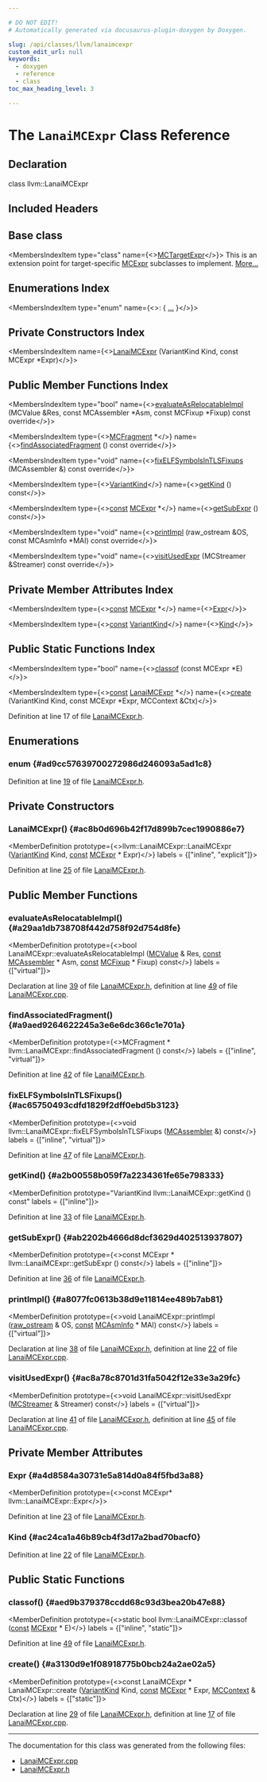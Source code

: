 ```yaml
---

# DO NOT EDIT!
# Automatically generated via docusaurus-plugin-doxygen by Doxygen.

slug: /api/classes/llvm/lanaimcexpr
custom_edit_url: null
keywords:
  - doxygen
  - reference
  - class
toc_max_heading_level: 3

---
```





# The `LanaiMCExpr` Class Reference

<DoxygenPage pluginConfig={pluginConfig}>



## Declaration

<CodeBlock>class llvm::LanaiMCExpr</CodeBlock>

## Included Headers

<IncludesList>
<IncludesListItem
  filePath="Target/Lanai/MCTargetDesc/LanaiMCExpr.h"
  permalink="/docs/api/files/lib/lib/target/lib/target/lanai/lib/target/lanai/mctargetdesc/lanaimcexpr-h"
  isLocal="true" />
</IncludesList>

## Base class

<MembersIndex>

<MembersIndexItem
  type="class"
  name={<><a href="/docs/api/classes/llvm/mctargetexpr">MCTargetExpr</a></>}>
This is an extension point for target-specific <a href="/docs/api/classes/llvm/mcexpr">MCExpr</a> subclasses to implement. <a href="/docs/api/classes/llvm/mctargetexpr/#details">More...</a>
</MembersIndexItem>

</MembersIndex>

## Enumerations Index

<MembersIndex>

<MembersIndexItem
  type="enum"
  name={<>:  &#123; <a href="#ad9cc57639700272986d246093a5ad1c8">...</a> &#125;</>}>
</MembersIndexItem>

</MembersIndex>

## Private Constructors Index

<MembersIndex>

<MembersIndexItem
  name={<><a href="#ac8b0d696b42f17d899b7cec1990886e7">LanaiMCExpr</a> (VariantKind Kind, const MCExpr &#42;Expr)</>}>
</MembersIndexItem>

</MembersIndex>

## Public Member Functions Index

<MembersIndex>

<MembersIndexItem
  type="bool"
  name={<><a href="#a29aa1db738708f442d758f92d754d8fe">evaluateAsRelocatableImpl</a> (MCValue &amp;Res, const MCAssembler &#42;Asm, const MCFixup &#42;Fixup) const override</>}>
</MembersIndexItem>

<MembersIndexItem
  type={<><a href="/docs/api/classes/llvm/mcfragment">MCFragment</a> &#42;</>}
  name={<><a href="#a9aed9264622245a3e6e6dc366c1e701a">findAssociatedFragment</a> () const override</>}>
</MembersIndexItem>

<MembersIndexItem
  type="void"
  name={<><a href="#ac65750493cdfd1829f2dff0ebd5b3123">fixELFSymbolsInTLSFixups</a> (MCAssembler &amp;) const override</>}>
</MembersIndexItem>

<MembersIndexItem
  type={<><a href="#ad9cc57639700272986d246093a5ad1c8">VariantKind</a></>}
  name={<><a href="#a2b00558b059f7a2234361fe65e798333">getKind</a> () const</>}>
</MembersIndexItem>

<MembersIndexItem
  type={<><a href="/docs/api/files/lib/lib/target/lib/target/aarch64/aarch64promoteconstant-cpp/#a90f8350fecae261c25be85d38b451bff">const</a> <a href="/docs/api/classes/llvm/mcexpr">MCExpr</a> &#42;</>}
  name={<><a href="#ab2202b4666d8dcf3629d402513937807">getSubExpr</a> () const</>}>
</MembersIndexItem>

<MembersIndexItem
  type="void"
  name={<><a href="#a8077fc0613b38d9e11814ee489b7ab81">printImpl</a> (raw&#95;ostream &amp;OS, const MCAsmInfo &#42;MAI) const override</>}>
</MembersIndexItem>

<MembersIndexItem
  type="void"
  name={<><a href="#ac8a78c8701d31fa5042f12e33e3a29fc">visitUsedExpr</a> (MCStreamer &amp;Streamer) const override</>}>
</MembersIndexItem>

</MembersIndex>

## Private Member Attributes Index

<MembersIndex>

<MembersIndexItem
  type={<><a href="/docs/api/files/lib/lib/target/lib/target/aarch64/aarch64promoteconstant-cpp/#a90f8350fecae261c25be85d38b451bff">const</a> <a href="/docs/api/classes/llvm/mcexpr">MCExpr</a> &#42;</>}
  name={<><a href="#a4d8584a30731e5a814d0a84f5fbd3a88">Expr</a></>}>
</MembersIndexItem>

<MembersIndexItem
  type={<><a href="/docs/api/files/lib/lib/target/lib/target/aarch64/aarch64promoteconstant-cpp/#a90f8350fecae261c25be85d38b451bff">const</a> <a href="#ad9cc57639700272986d246093a5ad1c8">VariantKind</a></>}
  name={<><a href="#ac24ca1a46b89cb4f3d17a2bad70bacf0">Kind</a></>}>
</MembersIndexItem>

</MembersIndex>

## Public Static Functions Index

<MembersIndex>

<MembersIndexItem
  type="bool"
  name={<><a href="#aed9b379378ccdd68c93d3bea20b47e88">classof</a> (const MCExpr &#42;E)</>}>
</MembersIndexItem>

<MembersIndexItem
  type={<><a href="/docs/api/files/lib/lib/target/lib/target/aarch64/aarch64promoteconstant-cpp/#a90f8350fecae261c25be85d38b451bff">const</a> <a href="/docs/api/classes/llvm/lanaimcexpr">LanaiMCExpr</a> &#42;</>}
  name={<><a href="#a3130d9e1f08918775b0bcb24a2ae02a5">create</a> (VariantKind Kind, const MCExpr &#42;Expr, MCContext &amp;Ctx)</>}>
</MembersIndexItem>

</MembersIndex>


Definition at line 17 of file <a href="/docs/api/files/lib/lib/target/lib/target/lanai/lib/target/lanai/mctargetdesc/lanaimcexpr-h">LanaiMCExpr.h</a>.

<SectionDefinition>

## Enumerations

### enum  {#ad9cc57639700272986d246093a5ad1c8}

<MemberDefinition
  prototype="enum llvm::LanaiMCExpr::VariantKind ">

<EnumerationList title="Enumeration values">

<Link id="ad9cc57639700272986d246093a5ad1c8a109977497b87b76b87fa10bd7bca40bc" />
<EnumerationListItem name="VK_Lanai_None">

</EnumerationListItem>

<Link id="ad9cc57639700272986d246093a5ad1c8ad6161e225a7527044494a229142ba329" />
<EnumerationListItem name="VK_Lanai_ABS_HI">

</EnumerationListItem>

<Link id="ad9cc57639700272986d246093a5ad1c8a817d6b866eaba4761a3e1aaad6311b13" />
<EnumerationListItem name="VK_Lanai_ABS_LO">

</EnumerationListItem>

</EnumerationList>

Definition at line <a href="/docs/api/files/lib/lib/target/lib/target/lanai/lib/target/lanai/mctargetdesc/lanaimcexpr-h/#l00019">19</a> of file <a href="/docs/api/files/lib/lib/target/lib/target/lanai/lib/target/lanai/mctargetdesc/lanaimcexpr-h">LanaiMCExpr.h</a>.
</MemberDefinition>

</SectionDefinition>

<SectionDefinition>

## Private Constructors

### LanaiMCExpr() {#ac8b0d696b42f17d899b7cec1990886e7}

<MemberDefinition
  prototype={<>llvm::LanaiMCExpr::LanaiMCExpr (<a href="#ad9cc57639700272986d246093a5ad1c8">VariantKind</a> Kind, <a href="/docs/api/files/lib/lib/target/lib/target/aarch64/aarch64promoteconstant-cpp/#a90f8350fecae261c25be85d38b451bff">const</a> <a href="/docs/api/classes/llvm/mcexpr">MCExpr</a> &#42; Expr)</>}
  labels = {["inline", "explicit"]}>

Definition at line <a href="/docs/api/files/lib/lib/target/lib/target/lanai/lib/target/lanai/mctargetdesc/lanaimcexpr-h/#l00025">25</a> of file <a href="/docs/api/files/lib/lib/target/lib/target/lanai/lib/target/lanai/mctargetdesc/lanaimcexpr-h">LanaiMCExpr.h</a>.
</MemberDefinition>

</SectionDefinition>

<SectionDefinition>

## Public Member Functions

### evaluateAsRelocatableImpl() {#a29aa1db738708f442d758f92d754d8fe}

<MemberDefinition
  prototype={<>bool LanaiMCExpr::evaluateAsRelocatableImpl (<a href="/docs/api/classes/llvm/mcvalue">MCValue</a> &amp; Res, <a href="/docs/api/files/lib/lib/target/lib/target/aarch64/aarch64promoteconstant-cpp/#a90f8350fecae261c25be85d38b451bff">const</a> <a href="/docs/api/classes/llvm/mcassembler">MCAssembler</a> &#42; Asm, <a href="/docs/api/files/lib/lib/target/lib/target/aarch64/aarch64promoteconstant-cpp/#a90f8350fecae261c25be85d38b451bff">const</a> <a href="/docs/api/classes/llvm/mcfixup">MCFixup</a> &#42; Fixup) const</>}
  labels = {["virtual"]}>

Declaration at line <a href="/docs/api/files/lib/lib/target/lib/target/lanai/lib/target/lanai/mctargetdesc/lanaimcexpr-h/#l00039">39</a> of file <a href="/docs/api/files/lib/lib/target/lib/target/lanai/lib/target/lanai/mctargetdesc/lanaimcexpr-h">LanaiMCExpr.h</a>, definition at line <a href="/docs/api/files/lib/lib/target/lib/target/lanai/lib/target/lanai/mctargetdesc/lanaimcexpr-cpp/#l00049">49</a> of file <a href="/docs/api/files/lib/lib/target/lib/target/lanai/lib/target/lanai/mctargetdesc/lanaimcexpr-cpp">LanaiMCExpr.cpp</a>.
</MemberDefinition>

### findAssociatedFragment() {#a9aed9264622245a3e6e6dc366c1e701a}

<MemberDefinition
  prototype={<>MCFragment &#42; llvm::LanaiMCExpr::findAssociatedFragment () const</>}
  labels = {["inline", "virtual"]}>

Definition at line <a href="/docs/api/files/lib/lib/target/lib/target/lanai/lib/target/lanai/mctargetdesc/lanaimcexpr-h/#l00042">42</a> of file <a href="/docs/api/files/lib/lib/target/lib/target/lanai/lib/target/lanai/mctargetdesc/lanaimcexpr-h">LanaiMCExpr.h</a>.
</MemberDefinition>

### fixELFSymbolsInTLSFixups() {#ac65750493cdfd1829f2dff0ebd5b3123}

<MemberDefinition
  prototype={<>void llvm::LanaiMCExpr::fixELFSymbolsInTLSFixups (<a href="/docs/api/classes/llvm/mcassembler">MCAssembler</a> &amp;) const</>}
  labels = {["inline", "virtual"]}>

Definition at line <a href="/docs/api/files/lib/lib/target/lib/target/lanai/lib/target/lanai/mctargetdesc/lanaimcexpr-h/#l00047">47</a> of file <a href="/docs/api/files/lib/lib/target/lib/target/lanai/lib/target/lanai/mctargetdesc/lanaimcexpr-h">LanaiMCExpr.h</a>.
</MemberDefinition>

### getKind() {#a2b00558b059f7a2234361fe65e798333}

<MemberDefinition
  prototype="VariantKind llvm::LanaiMCExpr::getKind () const"
  labels = {["inline"]}>

Definition at line <a href="/docs/api/files/lib/lib/target/lib/target/lanai/lib/target/lanai/mctargetdesc/lanaimcexpr-h/#l00033">33</a> of file <a href="/docs/api/files/lib/lib/target/lib/target/lanai/lib/target/lanai/mctargetdesc/lanaimcexpr-h">LanaiMCExpr.h</a>.
</MemberDefinition>

### getSubExpr() {#ab2202b4666d8dcf3629d402513937807}

<MemberDefinition
  prototype={<>const MCExpr &#42; llvm::LanaiMCExpr::getSubExpr () const</>}
  labels = {["inline"]}>

Definition at line <a href="/docs/api/files/lib/lib/target/lib/target/lanai/lib/target/lanai/mctargetdesc/lanaimcexpr-h/#l00036">36</a> of file <a href="/docs/api/files/lib/lib/target/lib/target/lanai/lib/target/lanai/mctargetdesc/lanaimcexpr-h">LanaiMCExpr.h</a>.
</MemberDefinition>

### printImpl() {#a8077fc0613b38d9e11814ee489b7ab81}

<MemberDefinition
  prototype={<>void LanaiMCExpr::printImpl (<a href="/docs/api/classes/llvm/raw-ostream">raw&#95;ostream</a> &amp; OS, <a href="/docs/api/files/lib/lib/target/lib/target/aarch64/aarch64promoteconstant-cpp/#a90f8350fecae261c25be85d38b451bff">const</a> <a href="/docs/api/classes/llvm/mcasminfo">MCAsmInfo</a> &#42; MAI) const</>}
  labels = {["virtual"]}>

Declaration at line <a href="/docs/api/files/lib/lib/target/lib/target/lanai/lib/target/lanai/mctargetdesc/lanaimcexpr-h/#l00038">38</a> of file <a href="/docs/api/files/lib/lib/target/lib/target/lanai/lib/target/lanai/mctargetdesc/lanaimcexpr-h">LanaiMCExpr.h</a>, definition at line <a href="/docs/api/files/lib/lib/target/lib/target/lanai/lib/target/lanai/mctargetdesc/lanaimcexpr-cpp/#l00022">22</a> of file <a href="/docs/api/files/lib/lib/target/lib/target/lanai/lib/target/lanai/mctargetdesc/lanaimcexpr-cpp">LanaiMCExpr.cpp</a>.
</MemberDefinition>

### visitUsedExpr() {#ac8a78c8701d31fa5042f12e33e3a29fc}

<MemberDefinition
  prototype={<>void LanaiMCExpr::visitUsedExpr (<a href="/docs/api/classes/llvm/mcstreamer">MCStreamer</a> &amp; Streamer) const</>}
  labels = {["virtual"]}>

Declaration at line <a href="/docs/api/files/lib/lib/target/lib/target/lanai/lib/target/lanai/mctargetdesc/lanaimcexpr-h/#l00041">41</a> of file <a href="/docs/api/files/lib/lib/target/lib/target/lanai/lib/target/lanai/mctargetdesc/lanaimcexpr-h">LanaiMCExpr.h</a>, definition at line <a href="/docs/api/files/lib/lib/target/lib/target/lanai/lib/target/lanai/mctargetdesc/lanaimcexpr-cpp/#l00045">45</a> of file <a href="/docs/api/files/lib/lib/target/lib/target/lanai/lib/target/lanai/mctargetdesc/lanaimcexpr-cpp">LanaiMCExpr.cpp</a>.
</MemberDefinition>

</SectionDefinition>

<SectionDefinition>

## Private Member Attributes

### Expr {#a4d8584a30731e5a814d0a84f5fbd3a88}

<MemberDefinition
  prototype={<>const MCExpr&#42; llvm::LanaiMCExpr::Expr</>}>

Definition at line <a href="/docs/api/files/lib/lib/target/lib/target/lanai/lib/target/lanai/mctargetdesc/lanaimcexpr-h/#l00023">23</a> of file <a href="/docs/api/files/lib/lib/target/lib/target/lanai/lib/target/lanai/mctargetdesc/lanaimcexpr-h">LanaiMCExpr.h</a>.
</MemberDefinition>

### Kind {#ac24ca1a46b89cb4f3d17a2bad70bacf0}

<MemberDefinition
  prototype="const VariantKind llvm::LanaiMCExpr::Kind">

Definition at line <a href="/docs/api/files/lib/lib/target/lib/target/lanai/lib/target/lanai/mctargetdesc/lanaimcexpr-h/#l00022">22</a> of file <a href="/docs/api/files/lib/lib/target/lib/target/lanai/lib/target/lanai/mctargetdesc/lanaimcexpr-h">LanaiMCExpr.h</a>.
</MemberDefinition>

</SectionDefinition>

<SectionDefinition>

## Public Static Functions

### classof() {#aed9b379378ccdd68c93d3bea20b47e88}

<MemberDefinition
  prototype={<>static bool llvm::LanaiMCExpr::classof (<a href="/docs/api/files/lib/lib/target/lib/target/aarch64/aarch64promoteconstant-cpp/#a90f8350fecae261c25be85d38b451bff">const</a> <a href="/docs/api/classes/llvm/mcexpr">MCExpr</a> &#42; E)</>}
  labels = {["inline", "static"]}>

Definition at line <a href="/docs/api/files/lib/lib/target/lib/target/lanai/lib/target/lanai/mctargetdesc/lanaimcexpr-h/#l00049">49</a> of file <a href="/docs/api/files/lib/lib/target/lib/target/lanai/lib/target/lanai/mctargetdesc/lanaimcexpr-h">LanaiMCExpr.h</a>.
</MemberDefinition>

### create() {#a3130d9e1f08918775b0bcb24a2ae02a5}

<MemberDefinition
  prototype={<>const LanaiMCExpr &#42; LanaiMCExpr::create (<a href="#ad9cc57639700272986d246093a5ad1c8">VariantKind</a> Kind, <a href="/docs/api/files/lib/lib/target/lib/target/aarch64/aarch64promoteconstant-cpp/#a90f8350fecae261c25be85d38b451bff">const</a> <a href="/docs/api/classes/llvm/mcexpr">MCExpr</a> &#42; Expr, <a href="/docs/api/classes/llvm/mccontext">MCContext</a> &amp; Ctx)</>}
  labels = {["static"]}>

Declaration at line <a href="/docs/api/files/lib/lib/target/lib/target/lanai/lib/target/lanai/mctargetdesc/lanaimcexpr-h/#l00029">29</a> of file <a href="/docs/api/files/lib/lib/target/lib/target/lanai/lib/target/lanai/mctargetdesc/lanaimcexpr-h">LanaiMCExpr.h</a>, definition at line <a href="/docs/api/files/lib/lib/target/lib/target/lanai/lib/target/lanai/mctargetdesc/lanaimcexpr-cpp/#l00017">17</a> of file <a href="/docs/api/files/lib/lib/target/lib/target/lanai/lib/target/lanai/mctargetdesc/lanaimcexpr-cpp">LanaiMCExpr.cpp</a>.
</MemberDefinition>

</SectionDefinition>

<hr/>

The documentation for this class was generated from the following files:

<ul>
<li><a href="/docs/api/files/lib/lib/target/lib/target/lanai/lib/target/lanai/mctargetdesc/lanaimcexpr-cpp">LanaiMCExpr.cpp</a></li>
<li><a href="/docs/api/files/lib/lib/target/lib/target/lanai/lib/target/lanai/mctargetdesc/lanaimcexpr-h">LanaiMCExpr.h</a></li>
</ul>

</DoxygenPage>
